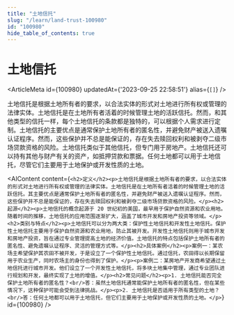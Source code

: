 ```yaml
---
title: "土地信托"
slug: "/learn/land-trust-100980"
id: "100980"
hide_table_of_contents: true
---
```



# 土地信托

<ArticleMeta id={100980} updatedAt={'2023-09-25 22:58:51'} alias={`[]`} />
<div className='border-solid border-b border-t-0 my-4 border-[var(--ifm-color-gray-300)]' />

土地信托是根据土地所有者的要求，以合法实体的形式对土地进行所有权或管理的法律实体。土地信托是在土地所有者活着的时候管理土地的活跃信托。然而，和其他类型的信托一样，每个土地信托的条款都是独特的，可以根据个人需求进行定制。土地信托的主要优点是通常保护土地所有者的匿名性，并避免财产被送入遗嘱认证程序。然而，这些保护并不总是能保证的，存在失去赎回权利和被剥夺二级市场贷款资格的风险。土地信托类似于其他信托，但专门用于房地产。土地信托还可以持有其他与财产有关的资产，如抵押贷款和票据。任何土地都可以用于土地信托，尽管它们主要用于土地保护或开发性质的土地。

<AIContent content={`<h2>定义</h2><p>土地信托是根据土地所有者的要求，以合法实体的形式对土地进行所有权或管理的法律实体。土地信托是在土地所有者活着的时候管理土地的活跃信托。其主要优点是通常保护土地所有者的匿名性，并避免财产被送入遗嘱认证程序。然而，这些保护并不总是能保证的，存在失去赎回权利和被剥夺二级市场贷款资格的风险。</p><h2>起源</h2><p>土地信托的概念起源于 20 世纪初的美国，最早用于保护自然资源和农业用地。随着时间的推移，土地信托的应用范围逐渐扩大，涵盖了城市开发和房地产投资等领域。</p><h2>类别与特点</h2><p>土地信托可以分为两大类：保护性土地信托和开发性土地信托。保护性土地信托主要用于保护自然资源和农业用地，防止其被开发。开发性土地信托则用于城市开发和房地产投资，旨在通过专业管理提高土地的经济价值。土地信托的特点包括保护土地所有者的匿名性、避免遗嘱认证程序、灵活的管理方式等。</p><h2>具体案例</h2><p>案例一：某农场主希望保护其农田不被开发，于是设立了一个保护性土地信托。通过信托，农田得以长期保留用于农业生产，同时农场主的身份也得到了保护。</p><p>案例二：某房地产开发商希望通过土地信托进行城市开发。他们设立了一个开发性土地信托，将多块土地集中管理，通过专业团队进行规划和开发，最终实现了土地的增值。</p><h2>常见问题</h2><p>1. 土地信托能否完全保护土地所有者的匿名性？<br/>答：虽然土地信托通常能保护土地所有者的匿名性，但在某些情况下，这种保护可能会受到法律挑战。</p><p>2. 土地信托是否适用于所有类型的土地？<br/>答：任何土地都可以用于土地信托，但它们主要用于土地保护或开发性质的土地。</p>`} id={100980} />
